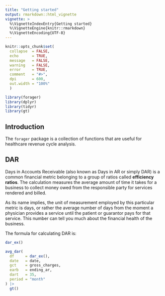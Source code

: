 ```yaml
---
title: "Getting started"
output: rmarkdown::html_vignette
vignette: >
  %\VignetteIndexEntry{Getting started}
  %\VignetteEngine{knitr::rmarkdown}
  %\VignetteEncoding{UTF-8}
---
```


```r
knitr::opts_chunk$set(
  collapse  = FALSE,
  echo      = TRUE,
  message   = FALSE, 
  warning   = FALSE,
  error     = TRUE,
  comment   = "#>",
  dpi       = 600, 
  out.width = "100%"
  )

library(forager)
library(dplyr)
library(tidyr)
library(gt)
```

## Introduction

The `forager` package is a collection of functions that are useful for healthcare revenue cycle analysis. 

## DAR

Days in Accounts Receivable (also known as Days in AR or simply DAR) is a common financial metric belonging to a group of ratios called **efficiency ratios**. The calculation measures the average amount of time it takes for a business to collect money owed from the responsible party for services rendered and billed.

As its name implies, the unit of measurement employed by this particular metric is days, or rather the average number of days from the moment a physician provides a service until the patient or guarantor pays for that service. This number can tell you much about the financial health of the business.

The formula for calculating DAR is: 

```r
dar_ex()
```



```r
avg_dar(
  df     = dar_ex(),
  date   = date,
  gct    = gross_charges,
  earb   = ending_ar,
  dart   = 35,
  period = "month"
) |> 
  gt()
```

